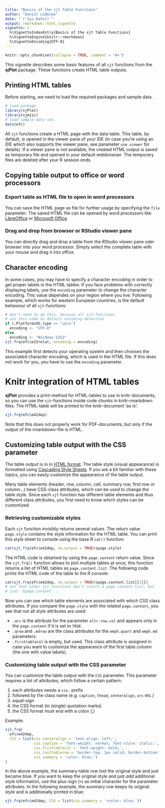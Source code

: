 ```yaml
---
title: "Basics of the sjt Table Functions"
author: "Daniel Lüdecke"
date: "`r Sys.Date()`"
output: rmarkdown::html_vignette
vignette: >
  %\VignetteIndexEntry{Basics of the sjt Table Functions}
  %\VignetteEngine{knitr::rmarkdown}
  %\VignetteEncoding{UTF-8}
---
```


```r
knitr::opts_chunk$set(collapse = TRUE, comment = "#>")
```


This vignette describes some basic features of all `sjt` functions from the **sjPlot** package. These functions create HTML table outputs.


## Printing HTML tables

Before starting, we need to load the required packages and sample data.

```r
# load package
library(sjPlot)
library(sjmisc)
# load sample data set.
data(efc)
```

All `sjt` functions create a HTML page with the data table. This table, by default, is opened in the viewer pane of your IDE (in case you're using an IDE which also supports the viewer pane, see parameter `use.viewer` for details). If a viewer pane is not available, the created HTML output is saved as temporary file and opened in your default webbrowser. The temporary files are deleted after your R session ends.

## Copying table output to office or word processors

### Export table as HTML file to open in word processors

You can save the HTML page as file for further usage by specifying the `file` parameter. The saved HTML file can be opened by word processors like [LibreOffice](http://www.libreoffice.org) or [Microsoft Office](http://office.microsoft.com).

### Drag and drop from browser or RStudio viewer pane

You can directly drag and drop a table from the RStudio viewer pane oder browser into your word processor. Simply select the complete table with your mouse and drag it into office.

## Character encoding

In some cases, you may have to specify a character encoding in order to get proper labels in the HTML tables. If you face problems with correctly displaying labels, use the `encoding` parameter to change the character encoding. This value dependes on your region where you live. Following example, which works for western European countries, is the default behaviour of all `sjt`-functions:

```r
# don't need to do this, because all sjt-functions
# use this code as default encoding-detection
if (.Platform$OS.type == "unix") 
  encoding <- "UTF-8" 
else 
  encoding <- "Windows-1252"
sjt.frq(efc$e15relat, encoding = encoding)
```

This example first detects your operating system and then chooses the associated character encoding, which is used in the HTML file. If this does not work for you, you have to use the `encoding` parameter.

# Knitr integration of HTML tables

**sjPlot** provides a print-method for HTML-tables to use in knitr-documents, so you can use the `sjt`-functions inside code chunks in knitr-rmarkdown files. The HTML-table will be printed to the knitr-document 'as is':

```r
sjt.frq(efc$e42dep)
```

Note that this does not properly work for PDF-documents, but only if the output of the rmarkdown-file is HTML.

## Customizing table output with the CSS parameter

The table output is in in [HTML format](http://en.wikipedia.org/wiki/HTML). The table style (visual appearance) is formatted using [Cascading Style Sheets](http://en.wikipedia.org/wiki/Cascading_Style_Sheets). If you are a bit familiar with these topics, you can easily customize the appearance of the table output.

Many table elements (header, row, column, cell, summary row, first row or column...) have CSS-class attributes, which can be used to change the table style. Since each `sjt` function has different table elements and thus different class attributes, you first need to know which styles can be customized.

### Retrieving customizable styles

Each `sjt` function invisibly returns several values. The return value `page.style` contains the style information for the HTML table. You can print this style sheet to console using the base R `cat()` function:

```r
cat(sjt.frq(efc$e42dep, no.output = TRUE)$page.style)
```

The HTML code is obtained by using the `page.content` return value. Since the `sjt.frq()` function allows to plot multiple tables at once, this function returns a list of HTML tables as `page.content.list`. The following code prints the HTML code of the table to the R console:

```r
cat(sjt.frq(efc$e42dep, no.output = TRUE)$page.content.list[[1]])
# not that other sjt-functions don't return a page.content-list, but
# just '$page.content'...
```

Now you can see which table elements are associated with which CSS class attributes. If you compare the `page.style` with the related `page.content`, you see that not all style attributes are used:

* `.arc` is the attribute for the parameter `altr.row.col` and appears only in the `page.content` if it is set to `TRUE`.
* `.qrow` and `.mdrow` are the class attributes for the `emph.quart` and `emph.md` parameters.
* `.firsttablecol` is empty, but used. This class attribute is assigned in case you want to customize the appearance of the first table column (the one with value labels).

### Customizing table output with the CSS parameter

You can customize the table output with the `CSS` parameter. This parameter requires a list of attributes, which follow a certain pattern:

1. each attributes needs a `css.` prefix
2. followed by the class name (e.g. `caption`, `thead`, `centeralign`, `arc` etc.)
3. equal-sign
4. the CSS format (in (single) quotation marks)
5. the CSS format must end with a colon (;)

Example:
```r
sjt.frq(
  efc$e42dep, 
  CSS = list(css.centeralign = 'text-align: left;', 
             css.caption = 'font-weight: normal; font-style: italic;', 
             css.firsttablecol = 'font-weight: bold;', 
             css.lasttablerow = 'border-top: 1px solid; border-bottom: none;', 
             css.summary = 'color: blue;')
)
```

In the above example, the summary-table row lost the original style and just became blue. If you want to keep the original style and just *add* additional style information, use the plus-sign (`+`) as initial character for the parameter attributes. In the following example, the summary row keeps its original style and is additionally printed in blue:

```r
sjt.frq(efc$e42dep, CSS = list(css.summary = '+color: blue;'))
```


